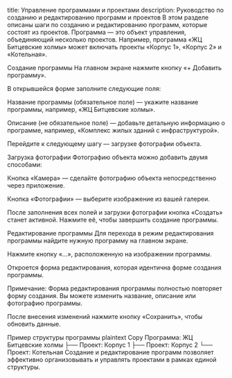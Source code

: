 title: Управление программами и проектами
description: Руководство по созданию и редактированию программ и проектов
В этом разделе описаны шаги по созданию и редактированию программ, которые состоят из проектов. Программа — это объект управления, объединяющий несколько проектов. Например, программа «ЖЦ Битцевские холмы» может включать проекты «Корпус 1», «Корпус 2» и «Котельная».

<Steps>
Создание программы
На главном экране нажмите кнопку «+ Добавить программу».

В открывшейся форме заполните следующие поля:

Название программы (обязательное поле) — укажите название программы, например, «ЖЦ Битцевские холмы».

Описание (не обязательное поле) — добавьте детальную информацию о программе, например, «Комплекс жилых зданий с инфраструктурой».

Перейдите к следующему шагу — загрузке фотографии объекта.

Загрузка фотографии
Фотографию объекта можно добавить двумя способами:

Кнопка «Камера» — сделайте фотографию объекта непосредственно через приложение.

Кнопка «Фотографии» — выберите изображение из вашей галереи.

После заполнения всех полей и загрузки фотографии кнопка «Создать» станет активной. Нажмите её, чтобы завершить создание программы.

Редактирование программы
Для перехода в режим редактирования программы найдите нужную программу на главном экране.

Нажмите кнопку «…», расположенную на изображении программы.

Откроется форма редактирования, которая идентична форме создания программы.

Примечание:
Форма редактирования программы полностью повторяет форму создания. Вы можете изменить название, описание или фотографию программы.

После внесения изменений нажмите кнопку «Сохранить», чтобы обновить данные.

</Steps>
Пример структуры программы
plaintext
Copy
Программа: ЖЦ Битцевские холмы
  ├── Проект: Корпус 1
  ├── Проект: Корпус 2
  └── Проект: Котельная
Создание и редактирование программ позволяет эффективно организовывать и управлять проектами в рамках единой структуры.